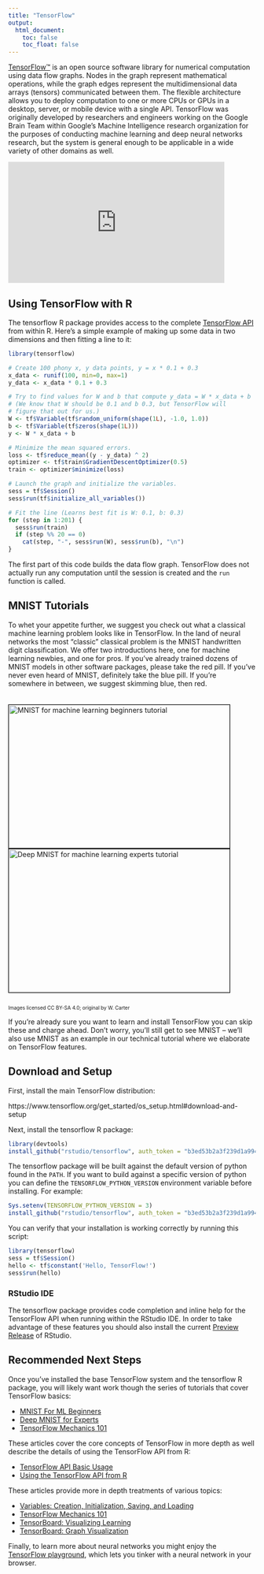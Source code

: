 ```yaml
---
title: "TensorFlow"
output: 
  html_document:
    toc: false
    toc_float: false
---
```


<div class="row">

<div class="col-md-6">

[TensorFlow™](https://tensorflow.org) is an open source software library for numerical computation using data flow graphs. Nodes in the graph represent mathematical operations, while the graph edges represent the multidimensional data arrays (tensors) communicated between them. The flexible architecture allows you to deploy computation to one or more CPUs or GPUs in a desktop, server, or mobile device with a single API. TensorFlow was originally developed by researchers and engineers working on the Google Brain Team within Google's Machine Intelligence research organization for the purposes of conducting machine learning and deep neural networks research, but the system is general enough to be applicable in a wide variety of other domains as well.

</div>

<div class="col-md-6">
<iframe id="video" src="https://www.youtube.com/embed/oZikw5k_2FM" frameborder="0" allowfullscreen width="440" height="246"></iframe>
</div>

</div>

## Using TensorFlow with R

The tensorflow R package provides access to the complete [TensorFlow API](https://www.tensorflow.org/api_docs/python/index.html) from within R. Here's a simple example of making up some data in two dimensions and then fitting a line to it:

```r
library(tensorflow)

# Create 100 phony x, y data points, y = x * 0.1 + 0.3
x_data <- runif(100, min=0, max=1)
y_data <- x_data * 0.1 + 0.3

# Try to find values for W and b that compute y_data = W * x_data + b
# (We know that W should be 0.1 and b 0.3, but TensorFlow will
# figure that out for us.)
W <- tf$Variable(tf$random_uniform(shape(1L), -1.0, 1.0))
b <- tf$Variable(tf$zeros(shape(1L)))
y <- W * x_data + b

# Minimize the mean squared errors.
loss <- tf$reduce_mean((y - y_data) ^ 2)
optimizer <- tf$train$GradientDescentOptimizer(0.5)
train <- optimizer$minimize(loss)

# Launch the graph and initialize the variables.
sess = tf$Session()
sess$run(tf$initialize_all_variables())

# Fit the line (Learns best fit is W: 0.1, b: 0.3)
for (step in 1:201) {
  sess$run(train)
  if (step %% 20 == 0)
    cat(step, "-", sess$run(W), sess$run(b), "\n")
}
```

The first part of this code builds the data flow graph.  TensorFlow does not actually run any computation until the session is created and the `run` function is called.

## MNIST Tutorials

To whet your appetite further, we suggest you check out what a classical machine learning problem looks like in TensorFlow.  In the land of neural networks the most "classic" classical problem is the MNIST handwritten digit classification.  We offer two introductions here, one for machine learning newbies, and one for pros. If you've already trained dozens of MNIST models in other software packages, please take the red pill.  If you've never even heard of MNIST, definitely take the blue pill.  If you're somewhere in between, we suggest skimming blue, then red.

<div style="width:100%; margin:auto; margin-bottom:10px; margin-top:20px; display: flex; flex-direction: row">
 <a href="tutorial_mnist_beginners.html" title="MNIST for ML Beginners tutorial">
   <img width=450 height=291 style="flex-grow:1; flex-shrink:1; border: 1px solid black;" src="images/blue_pill.png" alt="MNIST for machine learning beginners tutorial" />
 </a>
 <a href="tutorial_mnist_pros.html" title="Deep MNIST for ML Experts tutorial">
   <img width=450 height=291 style="flex-grow:1; flex-shrink:1; border: 1px solid black;" src="images/red_pill.png" alt="Deep MNIST for machine learning experts tutorial" />
 </a>
</div>
<p style="font-size:10px;">Images licensed CC BY-SA 4.0; original by W. Carter</p>

If you're already sure you want to learn and install TensorFlow you can skip these and charge ahead.  Don't worry, you'll still get to see MNIST -- we'll also use MNIST as an example in our technical tutorial where we elaborate on TensorFlow features.

## Download and Setup 

First, install the main TensorFlow distribution:

  https://www.tensorflow.org/get_started/os_setup.html#download-and-setup

Next, install the tensorflow R package:

```r
library(devtools)
install_github("rstudio/tensorflow", auth_token = "b3ed53b2a3f239d1a994ee7193139b4a79daaf8c")
```

The tensorflow package will be built against the default version of python found in the `PATH`. If you want to build against a specific version of python you can define the `TENSORFLOW_PYTHON_VERSION` environment variable before installing. For example:

```r
Sys.setenv(TENSORFLOW_PYTHON_VERSION = 3)
install_github("rstudio/tensorflow", auth_token = "b3ed53b2a3f239d1a994ee7193139b4a79daaf8c")
```

You can verify that your installation is working correctly by running this script:

```r
library(tensorflow)
sess = tf$Session()
hello <- tf$constant('Hello, TensorFlow!')
sess$run(hello)
```

### RStudio IDE

The tensorflow package provides code completion and inline help for the TensorFlow API when running within the RStudio IDE. In order to take advantage of these features you should also install the current [Preview Release](https://www.rstudio.com/products/rstudio/download/preview/) of RStudio.


## Recommended Next Steps

Once you've installed the base TensorFlow system and the tensorflow R package, you will likely want work though the series of tutorials that cover TensorFlow basics:

* [MNIST For ML Beginners](tutorial_mnist_beginners.html)
* [Deep MNIST for Experts](tutorial_mnist_pros.html)
* [TensorFlow Mechanics 101](tutorial_tensorflow_mechanics.html)

These articles cover the core concepts of TensorFlow in more depth as well describe the details of using the TensorFlow API from R:

* [TensorFlow API Basic Usage](basic_usage.html)
* [Using the TensorFlow API from R](using_tensorflow_api.html)

These articles provide more in depth treatments of various topics:

* [Variables: Creation, Initialization, Saving, and Loading](howto_variables.html)
* [TensorFlow Mechanics 101](tutorial_tensorflow_mechanics.html)
* [TensorBoard: Visualizing Learning](howto_summaries_and_tensorboard.html)
* [TensorBoard: Graph Visualization](howto_graph_viz.html)

Finally, to learn more about neural networks you might enjoy the [TensorFlow playground](http://playground.tensorflow.org), which lets you tinker with a neural network in your browser.
